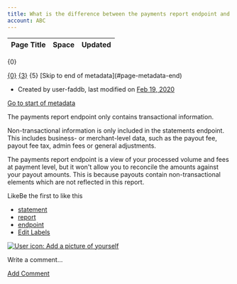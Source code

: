 ```yaml
---
title: What is the difference between the payments report endpoint and the statement reports?
account: ABC
---
```


<table class="aui"> <thead> <tr class="header"> <th class="search-result-title">Page Title</th> <th class="search-result-space">Space</th> <th class="search-result-date">Updated</th> </tr> </thead> </table> <p class="search-result-count">{0}</p> <tr class="search-result"> <td class="search-result-title"><a href="{1}" class="content-type-{2}"><span>{0}</span></a></td> <td class="search-result-space"><a class="space" href="/display/{4}/" title="{3}">{3}</a></td> <td class="search-result-date"><span class="date" title="{6}">{5}</span></td> </tr> [Skip to end of metadata](#page-metadata-end)

*   Created by user-faddb, last modified on [Feb 19, 2020](/pages/diffpagesbyversion.action?pageId=721067&selectedPageVersions=2&selectedPageVersions=3 "Show changes")

[Go to start of metadata](#page-metadata-start)

The payments report endpoint only contains transactional information.

Non-transactional information is only included in the statements endpoint. This includes business- or merchant-level data, such as the payout fee, payout fee tax, admin fees or general adjustments.

The payments report endpoint is a view of your processed volume and fees at payment level, but it won't allow you to reconcile the amounts against your payout amounts. This is because payouts contain non-transactional elements which are not reflected in this report.

LikeBe the first to like this

*   [statement](/label/FAQ/statement)
*   [report](/label/FAQ/report)
*   [endpoint](/label/FAQ/endpoint)
*   [Edit Labels](# "Edit Labels (Type 'l')")

[![User icon: Add a picture of yourself](/s/en_GB/7901/abf7b35644d5a5d1d7e4b0969a83e8eb2b569fb5/_/images/icons/profilepics/add_profile_pic.svg)](/users/profile/editmyprofilepicture.action)

Write a comment…

[Add Comment](/pages/viewpage.action?pageId=721067&showComments=true&showCommentArea=true#addcomment)